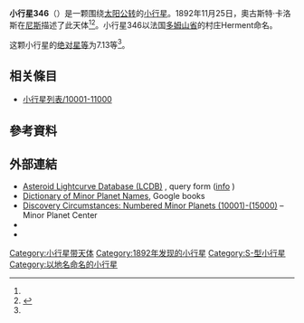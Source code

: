 {{Infobox planet
 | minorplanet     = yes
 | name            = 346 Hermentaria
 | background      = #D6D6D6
 | image = 
 | image_size      = 
 | caption         =
 | discovery_ref   =  <ref name="MPC-object" />
 | discoverer      = [[奧古斯特·卡洛斯|奧古斯特·卡洛斯]]
 | discovery_site  = [[尼斯|尼斯]]
 | discovered      = 1892年11月25日
 | mpc_name        = 346 Hermentaria
 | alt_names       = 346 Hermentaria
 | pronounced      = 
 | named_after     = <ref name="MPC-object" />
 | mp_category     = [[主帶小行星|主帶小行星]] <ref name="MPC-object" /><ref name="jpldata" />
 | orbit_ref       = <ref name="a">[http://ssd.jpl.nasa.gov/sbdb.cgi?sstr=346 346] {{Wayback|url=http://ssd.jpl.nasa.gov/sbdb.cgi?sstr=346 |date=20210130211736 }}，小行星數據庫瀏覽器（JPL Small-Body Database Browser）－[[美国国家航空航天局|美国国家航空航天局]]喷气推进实验室</ref>
 | epoch           = 2018-03-23.0（[[儒略日|JD]] 2458200.5）
 | uncertainty     = 0
 | observation_arc = 
 | aphelion = {{convert|3.080|AU|km|3|abbr=on|lk=out}}
 | perihelion      = {{convert|2.5114702|AU|km|3|abbr=on}}
 | semimajor       = 2.7956415
 | eccentricity    = 0.1016480
 | period          = 4.67[[儒略年|yr]]
 | mean_anomaly    = 315.10526[[度|°]]
 | mean_motion     = {{Deg2DMS|0.21085390|sup=ms}} / day
 | inclination     = 8.75208
 | asc_node        = 91.94601°
 | arg_peri        = 292.14591
 | mean_diameter   = 
 | rotation        = 
 | albedo          =
 | spectral_type   =
 | abs_magnitude   = 7.13<ref name="jpldata" />
}}
'''小行星346'''（{{lang-en|346 Hermentaria}}）是一颗围绕[[太阳|太阳]][[公转|公转]]的[[小行星|小行星]]。1892年11月25日，奧古斯特·卡洛斯在[[尼斯|尼斯]]描述了此天体<ref name="a" /><ref>{{cite news|title=小行星列表|url=http://cfa-www.harvard.edu/iau/lists/NumberedMPs.txt|accessdate=2018-10-19|newspaper=哈佛大学|archive-date=2008-05-17|archive-url=https://web.archive.org/web/20080517010638/http://cfa-www.harvard.edu/iau/lists/NumberedMPs.txt|dead-url=no}}</ref>。小行星346以法国[[多姆山省|多姆山省]]的村庄Herment命名。

这颗小行星的[[绝对星等|绝对星等]]为7.13等<ref name="a" />。

== 相关條目 ==
*[[小行星列表/10001-11000|小行星列表/10001-11000]]

== 參考資料 ==
{{reflist|refs=

<ref name="jpldata">{{cite web
 |type         = 2018-01-26 last obs.
 |title        = JPL Small-Body Database Browser:346 Hermentaria-346 Hermentaria
 |url          = https://ssd.jpl.nasa.gov/sbdb.cgi?sstr=346
 |publisher    = [[Jet_Propulsion_Laboratory|Jet Propulsion Laboratory]]
 |accessdate   = 28 March 2018
 |archive-date = 2021-01-30
 |archive-url  = https://web.archive.org/web/20210130211736/https://ssd.jpl.nasa.gov/sbdb.cgi?sstr=346
 |dead-url     = no
}}</ref>

<ref name="MPC-object">{{cite web
  |title      = 346 Hermentaria
  |work      = Minor Planet Center
  |url      = https://www.minorplanetcenter.net/db_search/show_object?object_id=346
  |accessdate      = 28 March 2018
  |archive-date      = 2016-03-04
  |archive-url      = https://web.archive.org/web/20160304133638/http://minorplanetcenter.net/db_search/show_object?object_id=346
  |dead-url      = no
  }}</ref>

}}

==  外部連結 ==
* [http://www.minorplanet.info/PHP/lcdbsummaryquery.php Asteroid Lightcurve Database (LCDB)] {{Wayback|url=http://www.minorplanet.info/PHP/lcdbsummaryquery.php |date=20171210173955 }}, query form ([http://www.minorplanet.info/lightcurvedatabase.html info] {{Wayback|url=http://www.minorplanet.info/lightcurvedatabase.html |date=20171216050541 }})
* [https://books.google.com/books?id=aeAg1X7afOoC&pg Dictionary of Minor Planet Names], Google books
* [http://www.minorplanetcenter.net/iau/lists/NumberedMPs010001.html Discovery Circumstances: Numbered Minor Planets (10001)-(15000)] {{Wayback|url=http://www.minorplanetcenter.net/iau/lists/NumberedMPs010001.html |date=20180612162317 }} – Minor Planet Center
* {{AstDys|346}}
* {{JPL small body}}

{{Minor Planet Number|[[小行星345|小行星345]]|[[小行星347|小行星347]]}}
{{小天体}}

[[Category:小行星带天体|Category:小行星带天体]]
[[Category:1892年发现的小行星|Category:1892年发现的小行星]]
[[Category:S-型小行星|Category:S-型小行星]]
[[Category:以地名命名的小行星|Category:以地名命名的小行星]]
